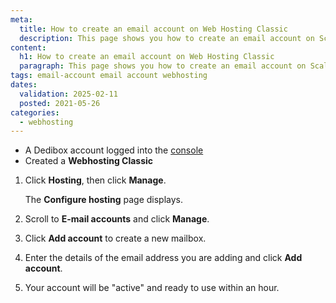 ```yaml
---
meta:
  title: How to create an email account on Web Hosting Classic
  description: This page shows you how to create an email account on Scaleway Web Hosting Classic
content:
  h1: How to create an email account on Web Hosting Classic
  paragraph: This page shows you how to create an email account on Scaleway Web Hosting Classic
tags: email-account email account webhosting
dates:
  validation: 2025-02-11
  posted: 2021-05-26
categories:
  - webhosting
---
```



<Macro id="webhosting-online" />

<Macro id="requirements" />

- A Dedibox account logged into the [console](https://console.online.net)
- Created a **Webhosting Classic**

1. Click **Hosting**, then click **Manage**.
    <Lightbox src={image} />

    The **Configure hosting** page displays.
2. Scroll to **E-mail accounts** and click **Manage**.
3. Click **Add account** to create a new mailbox.
4. Enter the details of the email address you are adding and click **Add account**.
5. Your account will be "active" and ready to use within an hour.
